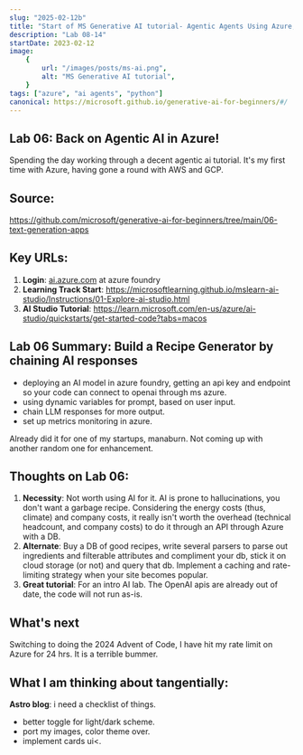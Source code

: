 ```yaml
---
slug: "2025-02-12b"
title: "Start of MS Generative AI tutorial- Agentic Agents Using Azure, Lab 06"
description: "Lab 08-14"
startDate: 2023-02-12
image:
    {
        url: "/images/posts/ms-ai.png",
        alt: "MS Generative AI tutorial",
    }
tags: ["azure", "ai agents", "python"]
canonical: https://microsoft.github.io/generative-ai-for-beginners/#/
---
```

## Lab 06: Back on Agentic AI in Azure!
Spending the day working through a decent agentic ai tutorial.  It's my first time with Azure, having gone a round with AWS and GCP.

## Source:
https://github.com/microsoft/generative-ai-for-beginners/tree/main/06-text-generation-apps

## Key URLs:
1. **Login**: [ai.azure.com](http://ai.azure.com) at azure foundry
2. **Learning Track Start**: https://microsoftlearning.github.io/mslearn-ai-studio/Instructions/01-Explore-ai-studio.html
3. **AI Studio Tutorial**: https://learn.microsoft.com/en-us/azure/ai-studio/quickstarts/get-started-code?tabs=macos

## Lab 06 Summary: Build a Recipe Generator by chaining AI responses
- deploying an AI model in azure foundry, getting an api key and endpoint so your code can connect to openai through ms azure.
- using dynamic variables for prompt, based on user input.
- chain LLM responses for more output.
- set up metrics monitoring in azure.

Already did it for one of my startups, manaburn.  Not coming up with another random one for enhancement.

## Thoughts on Lab 06:
1. **Necessity**: Not worth using AI for it.  AI is prone to hallucinations, you don't want a garbage recipe.  Considering the energy costs (thus, climate) and company costs, it really isn't worth the overhead (technical headcount, and company costs) to do it through an API through Azure with a DB.  
2. **Alternate**: Buy a DB of good recipes, write several parsers to parse out ingredients and filterable attributes and compliment your db, stick it on cloud storage (or not) and query that db.  Implement a caching and rate-limiting strategy when your site becomes popular.
3. **Great tutorial**: For an intro AI lab.  The OpenAI apis are already out of date, the code will not run as-is.

## What's next
Switching to doing the 2024 Advent of Code, I have hit my rate limit on Azure for 24 hrs.  It is a terrible bummer.

## What I am thinking about tangentially:
**Astro blog**: i need a checklist of things. 
- better toggle for light/dark scheme.
- port my images, color theme over.
- implement cards ui&lt;.
